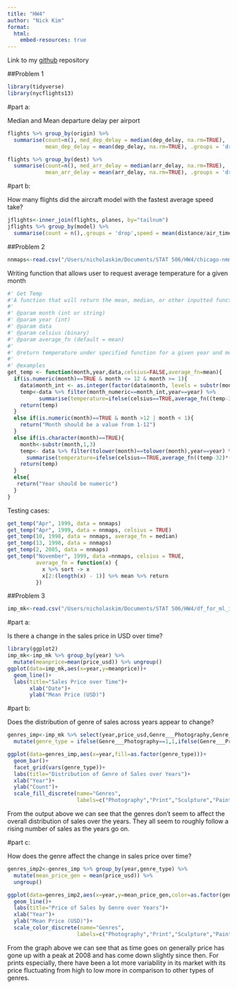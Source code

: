```yaml
---
title: "HW4"
author: "Nick Kim"
format:
  html:
    embed-resources: true
---
```

Link to my [github](https://github.com/nick-kimm/506-HW4) repository 

##Problem 1 

```r
library(tidyverse)
library(nycflights13)
```

#part a:

Median and Mean departure delay per airport
```r
flights %>% group_by(origin) %>% 
  summarise(count=n(), med_dep_delay = median(dep_delay, na.rm=TRUE),
            mean_dep_delay = mean(dep_delay, na.rm=TRUE), .groups = 'drop') %>% filter(count > 10) %>%   arrange(,desc(mean_dep_delay))
```

```r
flights %>% group_by(dest) %>% 
  summarise(count=n(), med_arr_delay = median(arr_delay, na.rm=TRUE),
            mean_arr_delay = mean(arr_delay, na.rm=TRUE), .groups = 'drop') %>% filter(count > 10) %>%   arrange(,desc(mean_arr_delay))
```

#part b:

How many flights did the aircraft model with the fastest average speed take?
```r
jflights<-inner_join(flights, planes, by="tailnum")
jflights %>% group_by(model) %>% 
  summarise(count = n(),.groups = 'drop',speed = mean(distance/air_time, na.rm = TRUE))
```

##Problem 2
```r
nnmaps<-read.csv("/Users/nicholaskim/Documents/STAT 506/HW4/chicago-nmmaps.csv")
```

Writing function that allows user to request average temperature for a given month
```r
#' Get Temp 
#'A function that will return the mean, median, or other inputted function temperature for a specified month and year. The function works by first checking if the inputted variables are what we would expect. If it a numeric between 1-12 then it will filter by the respective column variables and run the specified function on the column temp for that dataset.If month is a string we will first convert everything to lower to ensure the string isn't case sensitive to upper and lower cases. In addition, will sub string the inputted month to the first 3 as that is how it is stored in our dataset nnmaps. Will then output error messages if the numeric value for month isn't b/t 1-12 and if year isn't numeric
#'
#' @param month (int or string)
#' @param year (int)
#' @param data 
#' @param celsius (binary)
#' @param average_fn (default = mean)
#'
#' @return temperature under specified function for a given year and month
#' 
#' @examples
get_temp <- function(month,year,data,celsius=FALSE,average_fn=mean){
  if(is.numeric(month)==TRUE & month <= 12 & month >= 1){
    data$month_int <- as.integer(factor(data$month, levels = substr(month.name,1,3)))
    temp<-data %>% filter(month_numeric==month_int,year==year) %>% 
          summarise(temperature=ifelse(celsius==TRUE,average_fn((temp-32)*(5/9)),average_fn(temp)))
    return(temp)
  }
  else if(is.numeric(month)==TRUE & month >12 | month < 1){
    return("Month should be a value from 1-12")
  }
  else if(is.character(month)==TRUE){
    month<-substr(month,1,3)
    temp<- data %>% filter(tolower(month)==tolower(month),year==year) %>% 
      summarise(temperature=ifelse(celsius==TRUE,average_fn((temp-32)*(5/9)),average_fn(temp)))
    return(temp)
  }
  else{
   return("Year should be numeric")
  }
}
```


Testing cases:
```r
get_temp("Apr", 1999, data = nnmaps)
get_temp("Apr", 1999, data = nnmaps, celsius = TRUE)
get_temp(10, 1998, data = nnmaps, average_fn = median)
get_temp(13, 1998, data = nnmaps)
get_temp(2, 2005, data = nnmaps)
get_temp("November", 1999, data =nnmaps, celsius = TRUE,
         average_fn = function(x) {
           x %>% sort -> x
           x[2:(length(x) - 1)] %>% mean %>% return
         })
```

##Problem 3

```r
imp_mk<-read.csv("/Users/nicholaskim/Documents/STAT 506/HW4/df_for_ml_improved_new_market.csv")
```

#part a:

Is there a change in the sales price in USD over time?
```r
library(ggplot2)
imp_mk<-imp_mk %>% group_by(year) %>% 
  mutate(meanprice=mean(price_usd)) %>% ungroup()
ggplot(data=imp_mk,aes(x=year,y=meanprice))+
  geom_line()+
  labs(title="Sales Price over Time")+
       xlab("Date")+
       ylab("Mean Price (USD)")
```
#part b:

Does the distribution of genre of sales across years appear to change?
```r
genres_imp<-imp_mk %>% select(year,price_usd,Genre___Photography,Genre___Print,Genre___Sculpture,Genre___Painting,Genre___Others) %>% 
  mutate(genre_type = ifelse(Genre___Photography==1,1,ifelse(Genre___Print==1,2,ifelse(Genre___Sculpture==1,3,4))))

ggplot(data=genres_imp,aes(x=year,fill=as.factor(genre_type)))+
  geom_bar()+
  facet_grid(vars(genre_type))+
  labs(title="Distribution of Genre of Sales over Years")+
  xlab("Year")+
  ylab("Count")+
  scale_fill_discrete(name="Genres",
                      labels=c("Photography","Print","Sculpture","Painting","Other"))

```
From the output above we can see that the genres don't seem to affect the overall distribution of sales over the years. They all seem to roughly follow a rising number of sales as the years go on. 

#part c:

How does the genre affect the change in sales price over time?
```r
genres_imp2<-genres_imp %>% group_by(year,genre_type) %>% 
  mutate(mean_price_gen = mean(price_usd)) %>% 
  ungroup()

ggplot(data=genres_imp2,aes(x=year,y=mean_price_gen,color=as.factor(genre_type)))+
  geom_line()+
  labs(title="Price of Sales by Genre over Years")+
  xlab("Year")+
  ylab("Mean Price (USD)")+
  scale_color_discrete(name="Genres",
                      labels=c("Photography","Print","Sculpture","Painting","Other"))
```
From the graph above we can see that as time goes on generally price has gone up with a peak at 2008 and has come down slightly since then. For prints especially, there have been a lot more variability in its market with its price fluctuating from high to low more in comparison to other types of genres.  


